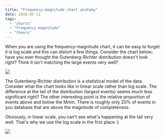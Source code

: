 ```yaml
---
title: "Frequency-magnitude chart anatomy"
date: 2018-05-11
tags:
  - "charts"
  - "frequency-magnitude"
  - "theory"
---
```


When you are using the frequency-magnitude chart, it can be easy to forget it is log scale and this can distort a few things. Consider the chart below; have you ever thought the Gutenberg-Richter distribution doesn't look right? Think it isn't matching the large events very well?

![](/img/LogFM.png)

The Gutenberg-Richter distribution is a statistical model of the data. Consider what the chart looks like in linear scale rather than log scale. The difference at the tail of the distribution (largest events) seems much less significant right? The other interesting point is the relative proportion of events above and below the Mmin. There is roughly only 20% of events in you database that are above the magnitude of completeness.

Obviously, in linear scale, you can't see what's happening at the tail very well. That's why we use the log scale in the first place :)

![](/img/FM.png)
